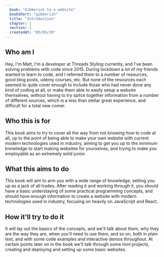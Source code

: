 ```yaml
---
  book: "Gibberish to a website"
  bookShort: "gibberish"
  title: "Introduction"
  chapter: 1
  section: 1
  createdAt: "05/05/20"
---
```


## Who am I

Hey, I'm Matt, I'm a developer at Threads Styling currently, and I've been solving problems with code since 2015. During lockdown a lot of my friends wanted to learn to code, and I referred them to a number of resources, good blog posts, udemy courses, etc. But none of the resources each seemed to quite cover enough to include those who had never done any kind of coding at all, or make them able to easily setup a website themselves, without having to try splice together information from a number of different sources, which is a less than stellar great experience, and difficult for a total new comer.

## Who this is for

This book aims to try to cover all the way from not knowing how to code at all, up to the point of being able to make your own website with current modern technologies used in industry, aiming to get you up to the minimum knowledge to start making websites for yourselves, and trying to make you employable as an extremely solid junior.

## What this aims to do

This book will aim to arm you with a wide range of knowledge, setting you up as a jack of all trades. After reading it and working through it, you should have a basic understaying of some practical programming concepts, and should have enough information to create a website with modern technologies used in industry, focusing on heavily on JavaScript and React.

## How it'll try to do it

It will lay out the basics of the concepts, and we'll talk about them, why they are the way they are, when you'll need to use them, and so on, both in plain text, and with some code examples and interactive demos throughout. At certain points later on in the book we'll talk through some mini projects, creating and deploying and setting up some basic websites.
